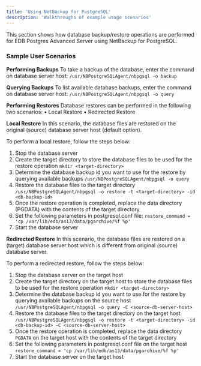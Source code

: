 ```yaml
---
title: 'Using NetBackup for PostgreSQL'
description: 'Walkthroughs of example usage scenarios'
---
```


This section shows how database backup/restore operations are performed for EDB Postgres Advanced Server using NetBackup for PostgreSQL.


### Sample User Scenarios


**Performing Backups**
To take a backup of the database, enter the command on database server host:
`/usr/NBPostgreSQLAgent/nbpgsql -o backup`


**Querying Backups**
To list available database backups, enter the command on database server host:
`/usr/NBPostgreSQLAgent/nbpgsql -o query`

**Performing Restores**
Database restores can be performed in the following two scenarios:
•	Local Restore
•	Redirected Restore


**Local Restore**
In this scenario, the database files are restored on the original (source) database server host (default 
option). 

To perform a local restore, follow the steps below: 
1. Stop the database server
2. Create the target directory to store the database files to be used for the restore operation
	`mkdir <target-directory>`
3. Determine the database backup id you want to use for the restore by querying available backups
	`/usr/NBPostgreSQLAgent/nbpgsql -o query`
4. Restore the database files to the target directory
    `/usr/NBPostgreSQLAgent/nbpgsql -o restore -t <target-directory> -id <db-backup-id>`
5. Once the restore operation is completed, replace the data directory (PGDATA) with the contents 
of the target directory
6. Set the following parameters in postgresql.conf file:
    `restore_command = 'cp /var/lib/edb/as13/data/pgarchive/%f %p'`
7. Start the database server



**Redirected Restore**
In this scenario, the database files are restored on a (target) database server host which is different from original (source) database server.

To perform a redirected restore, follow the steps below: 
1. Stop the database server on the target host
2. Create the target directory on the target host to store the database files to be used for the restore operation
	`mkdir <target-directory>`
3. Determine the database backup id you want to use for the restore by querying available backups on the source host
	`/usr/NBPostgreSQLAgent/nbpgsql -o query -C <source-db-server-host>`
4. Restore the database files to the target directory on the target host
    `/usr/NBPostgreSQLAgent/nbpgsql -o restore -t <target-directory> -id <db-backup-id> -C <source-db-server-host>`
5. Once the restore operation is completed, replace the data directory `PGDATA` on the target host with the contents of the target directory
6. Set the following parameters in postgresql.conf file on the target host
    `restore_command = 'cp /var/lib/edb/as13/data/pgarchive/%f %p'`
7. Start the database server on the target host
